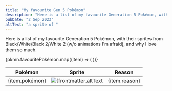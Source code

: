 ```yaml
---
title: "My favourite Gen 5 Pokémon"
description: "Here is a list of my favourite Generation 5 Pokémon, with their sprites from Black/White, and why I love them so much."
pubDate: "2 Sep 2023"
altText: "a sprite of "
---
```


Here is a list of my favourite Generation 5 Pokémon, with their sprites from Black/White/Black 2/White 2 (w/o animations I'm afraid), and why I love them so much.

<table class="fave-pkmn">
	<thead>
		<tr>
			<th>Pokémon</th>
			<th>Sprite</th>
			<th>Reason</th>
		</tr>
	</thead>
	{pkmn.favouritePokémon.map((item) => (
	<tr>
		<td>{item.pokémon}</td>
		<td><img src={item.sprite} alt={frontmatter.altText + item.pokémon} width="" height="" /></td>
		<td>{item.reason}</td>
	</tr>
	))}
</table>